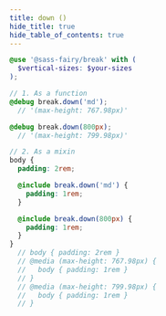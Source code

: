 ```yaml
---
title: down ()
hide_title: true
hide_table_of_contents: true
---
```


<DocPage fieldName="down" fieldType="function" spec={Spec} />

```scss
@use '@sass-fairy/break' with (
  $vertical-sizes: $your-sizes
);

// 1. As a function
@debug break.down('md');
  // '(max-height: 767.98px)'

@debug break.down(800px);
  // '(max-height: 799.98px)'

// 2. As a mixin
body {
  padding: 2rem;

  @include break.down('md') {
    padding: 1rem;
  }

  @include break.down(800px) {
    padding: 1rem;
  }
}
  // body { padding: 2rem }
  // @media (max-height: 767.98px) {
  //   body { padding: 1rem }
  // }
  // @media (max-height: 799.98px) {
  //   body { padding: 1rem }
  // }
```

